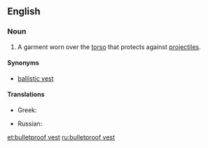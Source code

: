 ==English==

===Noun===
{{en-noun}}
{{wikipedia}}

#A garment worn over the [[torso]] that protects against [[projectile]]s.

====Synonyms====
*[[ballistic vest]]

====Translations====
{{trans-top|bulletproof vest}}
* Greek: {{t|el|αλεξίσφαιρο γιλέκο|n|tr=alexísfairo giléko}}
{{trans-mid}}
* Russian: {{t|ru|бронежилет|m|sc=Cyrl|tr=bronežilét}}
{{trans-bottom}}

[[et:bulletproof vest]]
[[ru:bulletproof vest]]